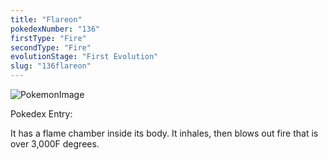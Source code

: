 ```yaml
---
title: "Flareon"
pokedexNumber: "136"
firstType: "Fire"
secondType: "Fire"
evolutionStage: "First Evolution"
slug: "136flareon"
---
```


![PokemonImage](https://archives.bulbagarden.net/media/upload/thumb/f/f1/0136Flareon.png/140px-0136Flareon.png)

Pokedex Entry:

It has a flame chamber inside its body. It inhales, then blows out fire that is over 3,000F degrees.
